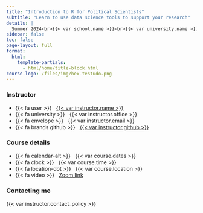 ```yaml
---
title: "Introduction to R for Political Scientists"
subtitle: "Learn to use data science tools to support your research"
details: |
  Summer 2024<br>{{< var school.name >}}<br>{{< var university.name >}}
sidebar: false
toc: false
page-layout: full
format: 
  html:
    template-partials: 
      - html/home/title-block.html
course-logo: /files/img/hex-testudo.png
---
```


::::::: home
:::::: {.grid .course-details}
::: {.g-col-12 .g-col-sm-6 .g-col-md-4}
### Instructor

-   {{< fa user >}}   [{{< var instructor.name >}}]({{< var instructor.url >}})
-   {{< fa university >}}   {{< var instructor.office >}}
-   {{< fa envelope >}}   {{< var instructor.email >}}
-   {{< fa brands github >}}   [{{< var instructor.github >}}](https://github.com/hgoers)
:::

::: {.g-col-12 .g-col-sm-6 .g-col-md-4}
### Course details

-   {{< fa calendar-alt >}}   {{< var course.dates >}}
-   {{< fa clock >}}   {{< var course.time >}}
-   {{< fa location-dot >}}   {{< var course.location >}}
-   {{< fa video >}}   [Zoom link](<https://umd.zoom.us/j/99727911380?pwd=W6PsLW4Q0DO4YOgh7aUbsbVGlZSjRe.1>)
:::

::: {.g-col-12 .g-col-md-4 .contact-policy}
### Contacting me

{{< var instructor.contact_policy >}}
:::
::::::
:::::::
